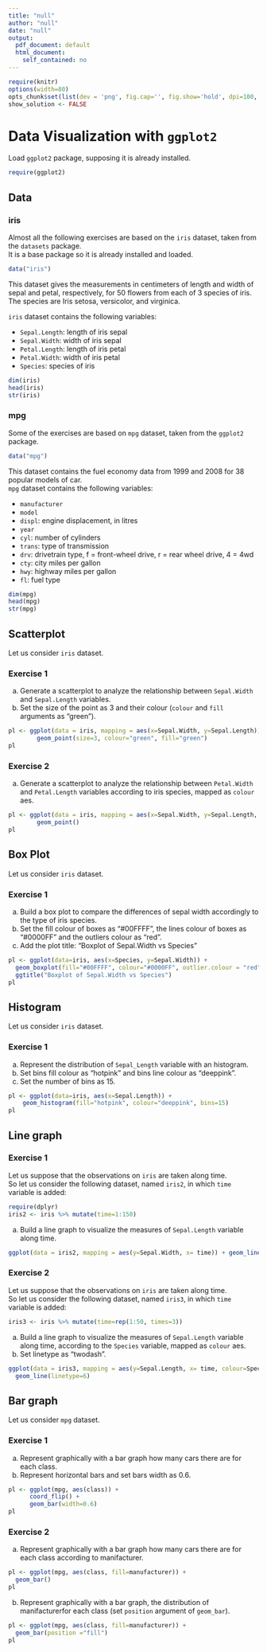 ```yaml
---
title: "null"
author: "null"
date: "null"
output:
  pdf_document: default
  html_document:
    self_contained: no
---
```


```r
require(knitr) 
options(width=80)
opts_chunk$set(list(dev = 'png', fig.cap='', fig.show='hold', dpi=100, fig.width=5, fig.height=5, fig.pos='H!'))#, fig.path="figures/lm-"))
show_solution <- FALSE
```
 
# Data Visualization with `ggplot2`

Load `ggplot2` package, supposing it is already installed.

```r
require(ggplot2)
```


## Data

### iris

Almost all the following exercises are based on the `iris` dataset, taken from the `datasets` package.  
It is a base package so it is already installed and loaded.  

```r
data("iris")
```

This dataset gives the measurements in centimeters of length and width of sepal and petal, respectively, for 50 flowers from each of 3 species of iris. The species are Iris setosa, versicolor, and virginica.   

`iris` dataset contains the following variables:

* `Sepal.Length`: length of iris sepal 
* `Sepal.Width`: width of iris sepal
* `Petal.Length`: length of iris petal
* `Petal.Width`: width of iris petal
* `Species`: species of iris


```r
dim(iris)
head(iris)
str(iris)
```

### mpg

Some of the exercises are based on `mpg` dataset, taken from the `ggplot2` package.  

```r
data("mpg")
```

This dataset contains the fuel economy data from 1999 and 2008 for 38 popular models of car.  
`mpg` dataset contains the following variables:

* `manufacturer`
* `model`
* `displ`: engine displacement, in litres
* `year`
* `cyl`: number of cylinders
* `trans`: type of transmission
* `drv`: drivetrain type, f = front-wheel drive, r = rear wheel drive, 4 = 4wd
* `cty`: city miles per gallon
* `hwy`: highway miles per gallon
* `fl`:  fuel type

```r
dim(mpg)
head(mpg)
str(mpg)
```

\clearpage

## Scatterplot

Let us consider `iris` dataset.

### Exercise 1

a. Generate a scatterplot to analyze the relationship between `Sepal.Width` and `Sepal.Length` variables.  
b. Set the size of the point as 3 and their colour (`colour` and `fill` arguments as "green").

```r
pl <- ggplot(data = iris, mapping = aes(x=Sepal.Width, y=Sepal.Length)) +
        geom_point(size=3, colour="green", fill="green")
pl
```

\clearpage

### Exercise 2

a. Generate a scatterplot to analyze the relationship between `Petal.Width` and `Petal.Length` variables according to iris species, mapped as `colour` aes.   

```r
pl <- ggplot(data = iris, mapping = aes(x=Sepal.Width, y=Sepal.Length, colour=Species)) +
        geom_point()
pl
```

\clearpage

## Box Plot

Let us consider `iris` dataset.

### Exercise 1

a. Build a box plot to compare the differences of sepal width accordingly to the type of iris species.
b. Set the fill colour of boxes as "#00FFFF", the lines colour of boxes as "#0000FF" and the outliers colour as "red".
c. Add the plot title: "Boxplot of Sepal.Width vs Species" 

```r
pl <- ggplot(data=iris, aes(x=Species, y=Sepal.Width)) + 
  geom_boxplot(fill="#00FFFF", colour="#0000FF", outlier.colour = "red") +
  ggtitle("Boxplot of Sepal.Width vs Species")
pl 
```

\clearpage

## Histogram

Let us consider `iris` dataset.

### Exercise 1

a. Represent the distribution of `Sepal_Length` variable with an histogram.
b. Set bins fill colour as "hotpink" and bins line colour as "deeppink".
c. Set the number of bins as 15.

```r
pl <- ggplot(data=iris, aes(x=Sepal.Length)) + 
    geom_histogram(fill="hotpink", colour="deeppink", bins=15)
pl
```

\clearpage

## Line graph

### Exercise 1

Let us suppose that the observations on `iris` are taken along time.  
So let us consider the following dataset, named `iris2`, in which `time` variable is added:

```r
require(dplyr)
iris2 <- iris %>% mutate(time=1:150)
```

a. Build a line graph to visualize the measures of `Sepal.Length` variable along time.

```r
ggplot(data = iris2, mapping = aes(y=Sepal.Width, x= time)) + geom_line()
```

\clearpage

### Exercise 2

Let us suppose that the observations on `iris` are taken along time.  
So let us consider the following dataset, named `iris3`, in which `time` variable is added:

```r
iris3 <- iris %>% mutate(time=rep(1:50, times=3))
```

a. Build a line graph to visualize the measures of `Sepal.Length` variable along time, according to the `Species` variable, mapped as `colour` aes.
b. Set linetype as "twodash".

```r
ggplot(data = iris3, mapping = aes(y=Sepal.Length, x= time, colour=Species)) + 
  geom_line(linetype=6)
```

\clearpage

## Bar graph

Let us consider `mpg` dataset.

### Exercise 1

a. Represent graphically with a bar graph how many cars there are for each class. 
b. Represent horizontal bars and set bars width as 0.6.

```r
pl <- ggplot(mpg, aes(class)) + 
      coord_flip() +
      geom_bar(width=0.6)
pl
```

\clearpage

### Exercise 2

a. Represent graphically with a bar graph how many cars there are for each class according to manifacturer.

```r
pl <- ggplot(mpg, aes(class, fill=manufacturer)) +
  geom_bar()
pl
```

\clearpage

b. Represent graphically with a bar graph, the distribution of manifacturerfor each class (set `position` argument of `geom_bar`). 

```r
pl <- ggplot(mpg, aes(class, fill=manufacturer)) +
  geom_bar(position ="fill")
pl
```

